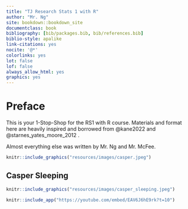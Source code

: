 ```yaml
---
title: "TJ Research Stats 1 with R"
author: "Mr. Ng"
site: bookdown::bookdown_site
documentclass: book
bibliography: [bib/packages.bib, bib/references.bib]
biblio-style: apalike
link-citations: yes
nocite: '@*'
colorlinks: yes
lot: false
lof: false
always_allow_html: yes
graphics: yes
---
```


# Preface {.unnumbered}

This is your 1-Stop-Shop for the RS1 with R course. Materials and format here are heavily inspired and borrowed from @kane2022 and @starnes_yates_moore_2012 .

Almost everything else was written by Mr. Ng and Mr. McFee.

```r
knitr::include_graphics("resources/images/casper.jpeg") 
```

## Casper Sleeping {.unnumbered}

```r
knitr::include_graphics("resources/images/casper_sleeping.jpeg") 
```

```r
knitr::include_app("https://youtube.com/embed/EAV6J6hE9rk?t=10")
```